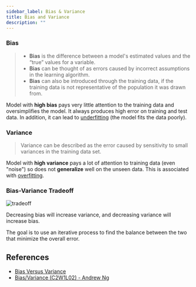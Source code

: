 ```yaml
---
sidebar_label: Bias & Variance
title: Bias and Variance
description: ""
---
```



<YouTubeVideo
  src="https://www.youtube.com/embed/SjQyLhQIXSM"
  caption="Bias/Variance"
/>

### Bias

> - **Bias** is the difference between a model's estimated values and the “true” values for a variable.
> - **Bias** can be thought of as errors caused by incorrect assumptions in the learning algorithm.
> - **Bias** can also be introduced through the training data, if the training data is not representative of the population it was drawn from.

Model with **high bias** pays very little attention to the training data and oversimplifies the model.
It always produces high error on training and test data. In addition, it can lead to [underfitting](020-overfitting.mdx#how-to-detect-overfitting-and-underfitting) (the model fits the data poorly).

### Variance

> Variance can be described as the error caused by sensitivity to small variances in the training data set.

Model with **high variance** pays a lot of attention to training data (even "noise") so
does not **generalize** well on the unseen data. This is associated with [overfitting](020-overfitting.mdx).

### Bias-Variance Tradeoff

![tradeoff](_assets-02/tradeoff.png)

Decreasing bias will increase variance, and decreasing variance will increase bias.

The goal is to use an iterative process to find the balance between the two that minimize the overall error.

## References

- [Bias Versus Variance](https://community.alteryx.com/t5/Data-Science/Bias-Versus-Variance/ba-p/351862)
- [Bias/Variance (C2W1L02) - Andrew Ng](https://www.youtube.com/watch?v=SjQyLhQIXSM)
